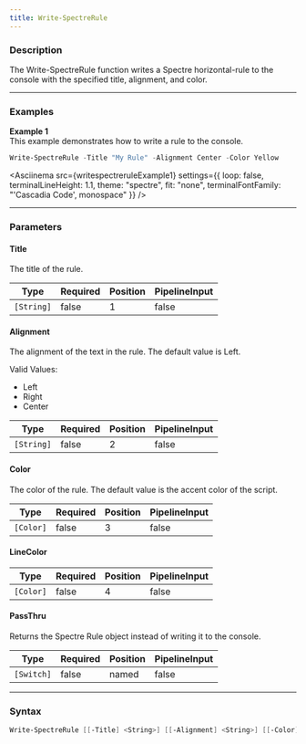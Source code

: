```yaml
---
title: Write-SpectreRule
---
```









### Description

The Write-SpectreRule function writes a Spectre horizontal-rule to the console with the specified title, alignment, and color.



---


### Examples


**Example 1**  
This example demonstrates how to write a rule to the console.



```powershell
Write-SpectreRule -Title "My Rule" -Alignment Center -Color Yellow
```
<Asciinema
    src={writespectreruleExample1}
    settings={{
        loop: false,
        terminalLineHeight: 1.1,
        theme: "spectre",
        fit: "none",
        terminalFontFamily: "'Cascadia Code', monospace"
    }}
/>


---


### Parameters
#### **Title**

The title of the rule.






|Type      |Required|Position|PipelineInput|
|----------|--------|--------|-------------|
|`[String]`|false   |1       |false        |



#### **Alignment**

The alignment of the text in the rule. The default value is Left.



Valid Values:

* Left
* Right
* Center






|Type      |Required|Position|PipelineInput|
|----------|--------|--------|-------------|
|`[String]`|false   |2       |false        |



#### **Color**

The color of the rule. The default value is the accent color of the script.






|Type     |Required|Position|PipelineInput|
|---------|--------|--------|-------------|
|`[Color]`|false   |3       |false        |



#### **LineColor**




|Type     |Required|Position|PipelineInput|
|---------|--------|--------|-------------|
|`[Color]`|false   |4       |false        |



#### **PassThru**

Returns the Spectre Rule object instead of writing it to the console.






|Type      |Required|Position|PipelineInput|
|----------|--------|--------|-------------|
|`[Switch]`|false   |named   |false        |





---


### Syntax
```powershell
Write-SpectreRule [[-Title] <String>] [[-Alignment] <String>] [[-Color] <Color>] [[-LineColor] <Color>] [-PassThru] [<CommonParameters>]
```
